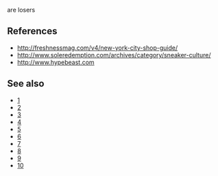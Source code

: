 are losers

==References==
*http://freshnessmag.com/v4/new-york-city-shop-guide/
*http://www.soleredemption.com/archives/category/sneaker-culture/
*http://www.hypebeast.com

== See also ==
*[http://freshnessmag.com/v4/]
*[http://www.nike.com/nikeskateboarding/v2/main.html]
*[http://www.hypebeast.com/]
*[http://www.flightclubny.com/index.php?fc=ny]
*[http://pickyourshoes.com/]
*[http://23isback.com/]
*[http://www.issforums.com/forums/]
*[http://niketalk.com/]
*[http://www.conceptshop.com.hk/AboutUs.jsp]
*[http://www.sneaker-websites.com/sneaker-blog/hypebeast-fashion-sneaker-website/]
{{Uncategorized|date=April 2007}}